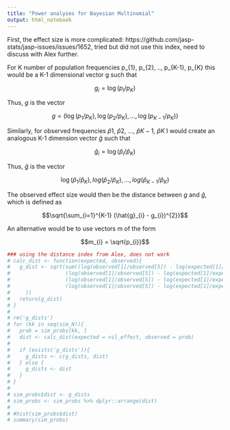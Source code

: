 ```yaml
---
title: "Power analyses for Bayesian Multinomial"
output: html_notebook
---
```


First, the effect size is more complicated: https://github.com/jasp-stats/jasp-issues/issues/1652, tried but did not use this index, need to discuss with Alex further.

For K number of population frequencies p_{1}, p_{2}, .., p_{K-1}, p_{K} this would be a K-1 dimensional vector g such that

$$g_{i} = \log( p_{I} / p_{K})$$

Thus, $g$ is the vector

$$ g = (\log(p_{1} / p_{K}), \log(p_{2} / p_{K}), …, \log(p_{K-1} / p_{K}))$$

Similarly, for observed frequencies $\hat{p}{1}$, $\hat{p}{2}$, …, $\hat{p}{K-1}$, $\hat{p}{K}$ I would create an analogous K-1 dimension vector $\hat{g}$ such that

$$\hat{g}_{i} = \log( \hat{p}_{i} / \hat{p}_{K})$$

Thus, $\hat{g}$ is the vector

$$\log(\hat{p}_{1}/ \hat{p}_{K}), log(\hat{p}_{2}/ \hat{p}_{K}), …, log(\hat{p}_{K-1}/ \hat{p}_{K})$$

The observed effect size would then be the distance between $g$ and $\hat{g}$, which is defined as

$$\sqrt{\sum_{i=1}^{K-1} (\hat{g}_{i} - g_{i})^{2}}$$

An alternative would be to use vectors m of the form

$$m_{i} = \sqrt{p_{i}}$$


```r
### using the distance index from Alex, does not work
# calc_dist <- function(expected, observed){
#   g_dist <- sqrt(sum((log(observed[1]/observed[5]) - log(expected[1]/expected[5]))^2 +
#                  (log(observed[1]/observed[5]) - log(expected[1]/expected[5]))^2 +
#                  (log(observed[1]/observed[5]) - log(expected[1]/expected[5]))^2 +
#                  (log(observed[1]/observed[5]) - log(expected[1]/expected[5]))^2
#     ))
#   return(g_dist)
# }
# 
# rm('g_dists')
# for (kk in seq(sim_N)){
#   prob = sim_probs[kk, ]
#   dist <- calc_dist(expected = nil_effect, observed = prob)
#   
#   if (exists('g_dists')){
#     g_dists <- c(g_dists, dist)
#   } else {
#     g_dists <- dist
#   }
# }
# 
# sim_probs$dist <- g_dists
# sim_probs <- sim_probs %>% dplyr::arrange(dist)
# 
# #hist(sim_probs$dist)
# summary(sim_probs)
```


